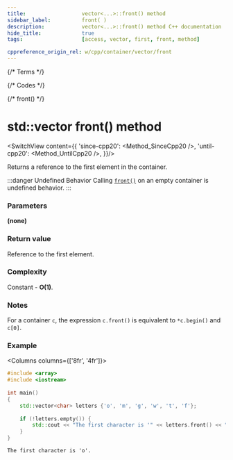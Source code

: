 ```yaml
---
title:					vector<...>::front() method
sidebar_label:			front( )
description:			vector<...>::front() method C++ documentation
hide_title:				true
tags:					[access, vector, first, front, method]

cppreference_origin_rel: w/cpp/container/vector/front
---
```



{/* Terms */}

{/* Codes */}

{/* front() */}

# std::vector front() method

<SwitchView content={{
	'since-cpp20': <Method_SinceCpp20 />,
	'until-cpp20': <Method_UntilCpp20 />,
}}/>

Returns a <Tooltip title={Term_ContAlias_Reference}>reference</Tooltip> to the first element in the container.

:::danger Undefined Behavior
Calling [`front()`](#) on an empty container is <Tooltip title={Term_UndefinedBehaviour}>undefined behavior</Tooltip>.
:::

### Parameters

**(none)**

### Return value

Reference to the first element.

### Complexity

Constant - **O(1)**.

### Notes

For a container `c`, the expression `c.front()` is equivalent to `*c.begin()` and `c[0]`.

### Example

<Columns columns={['8fr', '4fr']}>
<div>

```cpp title='Main.cpp' showLineNumbers
#include <array>
#include <iostream>
 
int main()
{
    std::vector<char> letters {'o', 'm', 'g', 'w', 't', 'f'};
 
    if (!letters.empty()) {
        std::cout << "The first character is '" << letters.front() << "'.\n";
    }  
}
```

</div>
<div>

```plaintext title="Output"
The first character is 'o'.
```

</div>
</Columns>
